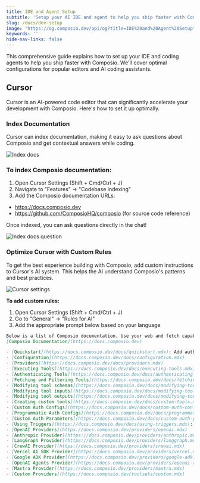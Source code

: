```yaml
---
title: IDE and Agent Setup
subtitle: 'Setup your AI IDE and agent to help you ship faster with Composio'
slug: /docs/dev-setup
image: "https://og.composio.dev/api/og?title=IDE%20and%20Agent%20Setup"   # image for socials
keywords: ''
hide-nav-links: false
---
```


This comprehensive guide explains how to set up your IDE and coding agents to help you ship faster with Composio. We'll cover optimal configurations for popular editors and AI coding assistants.

## Cursor
Cursor is an AI-powered code editor that can significantly accelerate your development with Composio. Here's how to set it up optimally.

### Index Documentation
Cursor can index documentation, making it easy to ask questions about Composio and get contextual answers while coding.

<Frame>
  <img src="../../../assets/images/index-docs.png" alt="Index docs" />
</Frame>

### To index Composio documentation:

1. Open Cursor Settings (Shift + Cmd/Ctrl + J)
2. Navigate to "Features" → "Codebase indexing"
3. Add the Composio documentation URLs:

- https://docs.composio.dev
- https://github.com/ComposioHQ/composio (for source code reference)

Once indexed, you can ask questions directly in the chat!
<Frame>
  <img src="../../../assets/images/ask-index-docs.png" alt="Index docs question" />
</Frame>


### Optimize Cursor with Custom Rules
To get the best experience building with Composio, add custom instructions to Cursor's AI system. This helps the AI understand Composio's patterns and best practices.

<Frame>
  <img src="../../../assets/images/cursor-settings.png" alt="Cursor settings" />
</Frame>

**To add custom rules:**

1. Open Cursor Settings (Shift + Cmd/Ctrl + J)
2. Go to "General" → "Rules for AI"
3. Add the appropriate prompt below based on your language

```md
Below is a list of Composio documentation. Use your web and fetch capabilities to read the documentation you need.
[Composio Documentation](https://docs.composio.dev)

- [Quickstart](https://docs.composio.dev/docs/quickstart.mdx): Add authenticated tool-calling to any LLM agent in three steps.
- [Configuration](https://docs.composio.dev/docs/configuration.mdx)
- [Providers](https://docs.composio.dev/docs/providers.mdx)
- [Executing Tools](https://docs.composio.dev/docs/executing-tools.mdx): Learn how to execute Composio's tools with different providers and frameworks
- [Authenticating Tools](https://docs.composio.dev/docs/authenticating-tools.mdx): Learn how to authenticate tools
- [Fetching and Filtering Tools](https://docs.composio.dev/docs/fetching-tools.mdx): Learn how to fetch and filter Composio's tools and toolkits
- [Modifying tool schemas](https://docs.composio.dev/docs/modifying-tool-schemas): Learn how to use schema modifiers to transform tool schemas before they are seen by agents.
- [Modifying tool inputs](https://docs.composio.dev/docs/modifying-tool-inputs): Learn how to use before execution modifiers to modify tool arguments before execution.
- [Modifying tool outputs](https://docs.composio.dev/docs/modifying-tool-outputs): Learn how to use after execution modifiers to transform tool results after execution.
- [Creating custom tools](https://docs.composio.dev/docs/custom-tools.mdx): Learn how to extend Composio's toolkits with your own tools
- [Custom Auth Configs](https://docs.composio.dev/docs/custom-auth-configs.mdx): Guide to using customizing auth configs for a toolkit
- [Programmatic Auth Configs](https://docs.composio.dev/docs/programmatic-auth-configs.mdx): Guide to creating auth configs programmatically
- [Custom Auth Parameters](https://docs.composio.dev/docs/custom-auth-params.mdx): Guide to injecting custom credentials in headers or parameters for a toolkit
- [Using Triggers](https://docs.composio.dev/docs/using-triggers.mdx): Send payloads to your system based on external events
- [OpenAI Providers](https://docs.composio.dev/providers/openai.mdx)
- [Anthropic Provider](https://docs.composio.dev/providers/anthropic.mdx)
- [LangGraph Provider](https://docs.composio.dev/providers/langgraph.mdx)
- [CrewAI Provider](https://docs.composio.dev/providers/crewai.mdx)
- [Vercel AI SDK Provider](https://docs.composio.dev/providers/vercel.mdx)
- [Google ADK Provider](https://docs.composio.dev/providers/google-adk.mdx)
- [OpenAI Agents Provider](https://docs.composio.dev/providers/openai-agents.mdx)
- [Mastra Provider](https://docs.composio.dev/providers/mastra.mdx)
- [Custom Providers](https://docs.composio.dev/toolsets/custom.mdx)

```
